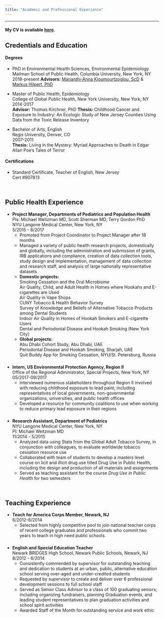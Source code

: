 ```yaml
---
title: "Academic and Professional Experience"
---
```

***

#### My CV is available [here](Curriculum Vitae 06.01.19.pdf).  

## Credentials and Education

#### Degrees                      

* PhD in Environmental Health Sciences, Environmental Epidemiology  
Mailman School of Public Health, Columbia University, New York, NY  
2018-present
**Advisors:** [Marianthi-Anna Kioumourtzoglou, ScD](https://marianthi.github.io/makLAB.github.io/index.html) & [Markus Hilpert, PhD](https://www.mailman.columbia.edu/people/our-faculty/mh3632)

*	Master of Public Health, Epidemiology  
	College of Global Public Health, New York University, New York, NY  
	2014-2017  
	**Advisor:** Thomas Kirchner, PhD
	**Thesis:** Childhood Cancer and Exposure to Industry: An Ecologic Study of New Jersey Counties Using Data from the Toxic Release Inventory

* Bachelor of Arts, English  
Regis University, Denver, CO  
2007-2011  
**Thesis:** Living in the Mystery: Myriad Approaches to Death in Edgar Allan Poe’s Tales of Terror

#### Certifications		

* Standard Certificate, Teacher of English, New Jersey  
Cert #907813

<br>

## Public Health Experience

* **Project Manager, Departments of Pediatrics and Population Health**  
PIs: Michael Weitzman MD, Scott Sherman MD, Terry Gordon PhD  
NYU Langone Medical Center, New York, NY  
5/2015 - 8/2017
    + Promoted from Project Coordinator to Project Manager after 18 months
    + Managed a variety of public health research projects, domestically and globally, including the administration and submission of grants, IRB applications and compliance, creation of data collection tools, study design and implementation, management of data collection and research staff, and analysis of large nationally representative datasets
    + **Domestic projects:**  
    Smoking Cessation and the Oral Microbiome  
    Air Quality, Child, and Adult Health in Homes where Hookahs and E-cigarettes are Used  
    Air Quality in Vape Shops  
    CUNY Tobacco & Health Behavior Survey  
    Survey of Knowledge and Beliefs of Alternative Tobacco Products among Dental Students  
    Indoor Air Quality in Homes of Hookah Smokers and E-cigarette Users  
    Dental and Periodontal Disease and Hookah Smoking (New York City)
    + **Global projects:**  
    Abu Dhabi Cohort Study, Abu Dhabi, UAE  
    Periodontal Disease and Hookah Smoking, Sharjah, UAE  
    Quit Buddy App for Smoking Cessation, NYU/St. Petersburg, Russia

###

* **Intern, US Environmental Protection Agency, Region II**  
Office of the Regional Administrator, Special Projects, New York, NY  
05/2017-09/2017	
    + Interviewed numerous stakeholders throughout Region II involved with reducing childhood exposure to lead paint, including representatives of local governments, non-governmental organizations, universities, and public health offices
    + Developed a resource for community coalitions to use when working to reduce primary lead exposure in their regions

###

* **Research Assistant, Department of Pediatrics**  
NYU Langone Medical Center, New York, NY  
PI: Michael Weitzman MD  
11/2014 - 5/2015
    + Analyzed data using Stata from the Global Adult Tobacco Survey, in conjunction with colleagues, to evaluate worldwide tobacco cessation resource use
    + Collaborated with team of students to develop a masters level course on licit and illicit drug use titled Drug Use in Public Health, including the design and production of all materials and assignments
    + Served as teaching assistant for the course *Drug Use in Public Health* for two semesters

<br>

## Teaching Experience

* **Teach for America Corps Member, Newark, NJ**  
6/2012-6/2014	
    + Selected from highly competitive pool to join national teacher corps of recent college graduates and professionals who commit two years to teach in high need public schools.

###

* **English and Special Education Teacher**  
Newark BRIDGES High School, Newark Public Schools, Newark, NJ  
8/2012 - 6/2014
    + Consistently commended by supervisor for outstanding teaching and dedication to students at an urban, public, alternative education school serving over-aged and under-credited students   
    + Requested by supervisor to create and deliver over 6 professional development sessions to full school staff  
    + Served as Senior Class Advisor to a class of 100 graduating seniors; including organizing fundraisers, planning Graduation events, and leading student representatives to plan graduation activities and school spirit activities  
    + Awarded Staff of the Month for outstanding service and work ethic
